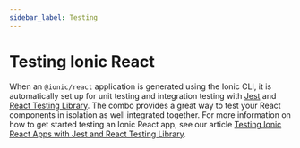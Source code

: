 ```yaml
---
sidebar_label: Testing
---
```


# Testing Ionic React

When an `@ionic/react` application is generated using the Ionic CLI, it is automatically set up for unit testing and integration testing with [Jest](https://jestjs.io/) and [React Testing Library](https://testing-library.com/docs/react-testing-library/intro). The combo provides a great way to test your React components in isolation as well integrated together. For more information on how to get started testing an Ionic React app, see our article [Testing Ionic React Apps with Jest and React Testing Library](https://ionicframework.com/blog/testing-ionic-react-apps-with-jest-and-react-testing-library/).

